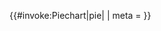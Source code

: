 <templatestyles src="Piechart/style.css"/>
{{#invoke:Piechart|pie| {{{1|[
 {"label": "wieś: $v", "value": 45}, 
 {"label": "miasto: $v"}
]}}}
| meta = {{{meta|
{}
}}}
}}